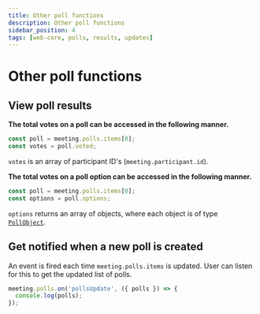 ```yaml
---
title: Other poll functions
description: Other poll functions
sidebar_position: 4
tags: [web-core, polls, results, updates]
---
```


# Other poll functions

## View poll results

**The total votes on a poll can be accessed in the following manner.**

```ts
const poll = meeting.polls.items[0];
const votes = poll.voted;
```

`votes` is an array of participant ID's (`meeting.participant.id`).

**The total votes on a poll option can be accessed in the following manner.**

```ts
const poll = meeting.polls.items[0];
const options = poll.options;
```

`options` returns an array of objects, where each object is of type
[`PollObject`](./introduction).

## Get notified when a new poll is created

An event is fired each time `meeting.polls.items` is updated. User can listen
for this to get the updated list of polls.

```ts
meeting.polls.on('pollsUpdate', ({ polls }) => {
  console.log(polls);
});
```

